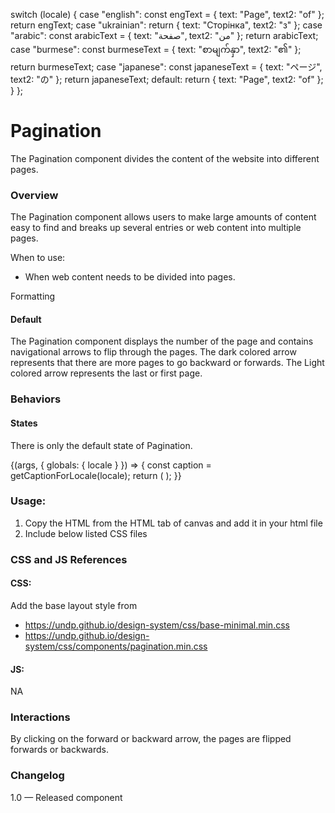 
  switch (locale) {
    case "english":
      const engText = { text: "Page", text2: "of" };
      return engText;
    case "ukrainian":
      return { text: "Сторінка", text2: "з" };
    case "arabic":
      const arabicText = { text: "صفحة", text2: "من" };
      return arabicText;
    case "burmese":
      const burmeseText = { text: "စာမျက်နှာ", text2: "၏" };
      return burmeseText;
    case "japanese":
      const japaneseText = { text: "ページ", text2: "の" };
      return japaneseText;
    default:
      return { text: "Page", text2: "of" };
  }
};

<Meta title="Components/Navigation components/Pagination" />

# Pagination

The Pagination component divides the content of the website into different pages.

### Overview

The Pagination component allows users to make large amounts of content easy to find and breaks up several entries or web content into multiple pages.

When to use:

- When web content needs to be divided into pages.

Formatting

#### Default

The Pagination component displays the number of the page and contains navigational arrows to flip through the pages. The dark colored arrow represents that there are more pages to go backward or forwards. The Light colored arrow represents the last or first page.

### Behaviors

#### States

There is only the default state of Pagination.

<Canvas>
  <Story name="Pagination">
    {(args, { globals: { locale } }) => {
      const caption = getCaptionForLocale(locale);
      return (
        <Pagination text={caption.text} text2={caption.text2}></Pagination>
      );
    }}
  </Story>
</Canvas>

### Usage:

1. Copy the HTML from the HTML tab of canvas and add it in your html file
2. Include below listed CSS files

### CSS and JS References

#### CSS:

Add the base layout style from

- https://undp.github.io/design-system/css/base-minimal.min.css
- https://undp.github.io/design-system/css/components/pagination.min.css

#### JS:

NA

### Interactions

By clicking on the forward or backward arrow, the pages are flipped forwards or backwards.

### Changelog

1.0 — Released component
